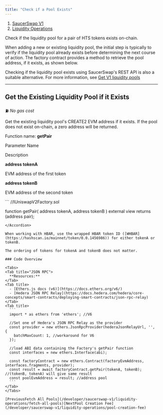 ```yaml
---
title: "Check if a Pool Exists"
---
```


1. [SaucerSwap V1](/developer/saucerswap-v1)
2. [Liquidity Operations](/developer/saucerswap-v1/liquidity-operations)

Check if the liquidity pool for a pair of HTS tokens exists on-chain.

When adding a new or existing liquidity pool, the initial step is typically to verify if the liquidity pool already exists before determining the next course of action. The factory contract provides a method to retrieve the pool address, if it exists, as shown below.

Checking if the liquidity pool exists using SaucerSwap's REST API is also a suitable alternative. For more information, see [Get V1 liquidity pools](/developer/saucerswap-v1/liquidity-operations/fetch-all-pools)

---

## Get the Existing Liquidity Pool if it Exists

⛽ _No gas cost_

Get the existing liquidity pool's CREATE2 EVM address if it exists. If the pool does not exist on-chain, a zero address will be returned.

Function name: **getPair**

Parameter Name

Description

**address tokenA**

EVM address of the first token

**address tokenB**

EVM address of the second token

<Accordion title="Solidity Interface">
  ```
  //IUniswapV2Factory.sol
  
  function getPair(
    address tokenA,
    address tokenB
  ) external view returns (address pair);
  ```
</Accordion>

When working with HBAR, use the wrapped HBAR token ID ([WHBAR](https://hashscan.io/mainnet/token/0.0.1456986)) for either tokenA or tokenB.

The ordering of tokens for tokenA and tokenB does not matter.

### Code Overview

<Tabs>
  <Tab title="JSON RPC">
    **Resources:**
  </Tab>
  <Tab title>
    - [Ethers.js docs (v6)](https://docs.ethers.org/v6/)
    - [Hedera JSON RPC Relay](https://docs.hedera.com/hedera/core-concepts/smart-contracts/deploying-smart-contracts/json-rpc-relay)
  </Tab>
  <Tab title>
    ```
    import * as ethers from 'ethers'; //V6
    
    //Set one of Hedera's JSON RPC Relay as the provider
    const provider = new ethers.JsonRpcProvider(hederaJsonRelayUrl, '', {
      batchMaxCount: 1, //workaround for V6
    });
    
    //load ABI data containing the Factory's getPair function
    const interfaces = new ethers.Interface(abi);
    
    const factoryContract = new ethers.Contract(factoryEvmAddress, interfaces.fragments, provider);
    const result = await factoryContract.getPair(tokenA, tokenB); //(tokenB, tokenA) will give same result
    const poolEvmAddress = result; //address pool
    ```
  </Tab>
</Tabs>

[PreviousFetch All Pools](/developer/saucerswap-v1/liquidity-operations/fetch-all-pools)[NextPool Creation Fee](/developer/saucerswap-v1/liquidity-operations/pool-creation-fee)